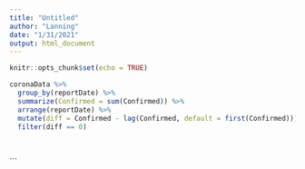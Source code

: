 ```yaml
---
title: "Untitled"
author: "Lanning"
date: "1/31/2021"
output: html_document
---
```


```r
knitr::opts_chunk$set(echo = TRUE)
```

```r

coronaData %>% 
  group_by(reportDate) %>% 
  summarize(Confirmed = sum(Confirmed)) %>% 
  arrange(reportDate) %>%
  mutate(diff = Confirmed - lag(Confirmed, default = first(Confirmed))) %>% 
  filter(diff == 0)

```

\

\`\`\`

